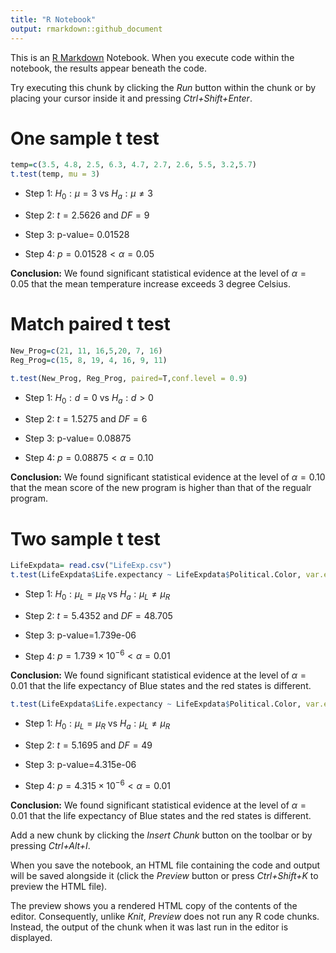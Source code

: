 ```yaml
---
title: "R Notebook"
output: rmarkdown::github_document
---
```


This is an [R Markdown](http://rmarkdown.rstudio.com) Notebook. When you execute code within the notebook, the results appear beneath the code.

Try executing this chunk by clicking the *Run* button within the chunk or by placing your cursor inside it and pressing *Ctrl+Shift+Enter*.

# One sample t test

```r
temp=c(3.5, 4.8, 2.5, 6.3, 4.7, 2.7, 2.6, 5.5, 3.2,5.7)
t.test(temp, mu = 3)
```

-   Step 1: $H_0: \mu=3$ vs $H_a: \mu \neq 3$

-   Step 2: $t=2.5626$ and $DF=9$

-   Step 3: p-value= 0.01528

-   Step 4: $p=0.01528<\alpha=0.05$

**Conclusion:** We found significant statistical evidence at the level of $\alpha= 0.05$ that the mean temperature increase exceeds 3 degree Celsius.

# Match paired t test

```r
New_Prog=c(21, 11, 16,5,20, 7, 16) 
Reg_Prog=c(15, 8, 19, 4, 16, 9, 11) 

t.test(New_Prog, Reg_Prog, paired=T,conf.level = 0.9)
```

-   Step 1: $H_0: d=0$ vs $H_a: d > 0$

-   Step 2: $t=1.5275$ and $DF=6$

-   Step 3: p-value= 0.08875

-   Step 4: $p=0.08875<\alpha=0.10$

**Conclusion:** We found significant statistical evidence at the level of $\alpha =0.10$ that the mean score of the new program is higher than that of the regualr program.

# Two sample t test

```r
LifeExpdata= read.csv("LifeExp.csv") 
t.test(LifeExpdata$Life.expectancy ~ LifeExpdata$Political.Color, var.equal=F, conf.level = 0.99)
```

-   Step 1: $H_0: \mu_L=\mu_R$ vs $H_a: \mu_L \neq \mu_R$

-   Step 2: $t=5.4352$ and $DF=48.705$

-   Step 3: p-value=1.739e-06

-   Step 4: $p=1.739 \times 10^{-6}<\alpha=0.01$

**Conclusion:** We found significant statistical evidence at the level of $\alpha =0.01$ that the life expectancy of Blue states and the red states is different.

```r
t.test(LifeExpdata$Life.expectancy ~ LifeExpdata$Political.Color, var.equal=T,conf.level = 0.99)
```

-   Step 1: $H_0: \mu_L=\mu_R$ vs $H_a: \mu_L \neq \mu_R$

-   Step 2: $t=5.1695$ and $DF=49$

-   Step 3: p-value=4.315e-06

-   Step 4: $p=4.315 \times 10^{-6}<\alpha=0.01$

**Conclusion:** We found significant statistical evidence at the level of $\alpha =0.01$ that the life expectancy of Blue states and the red states is different.

Add a new chunk by clicking the *Insert Chunk* button on the toolbar or by pressing *Ctrl+Alt+I*.

When you save the notebook, an HTML file containing the code and output will be saved alongside it (click the *Preview* button or press *Ctrl+Shift+K* to preview the HTML file).

The preview shows you a rendered HTML copy of the contents of the editor. Consequently, unlike *Knit*, *Preview* does not run any R code chunks. Instead, the output of the chunk when it was last run in the editor is displayed.
